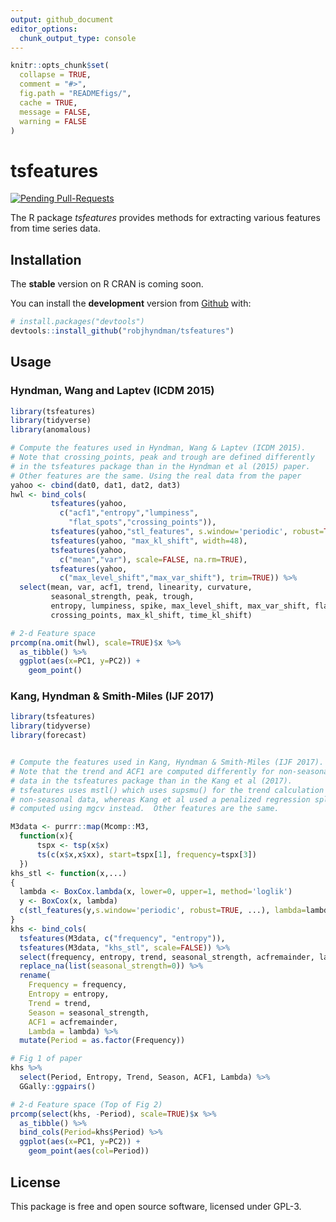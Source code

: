 ```yaml
---
output: github_document
editor_options: 
  chunk_output_type: console
---
```


<!-- README.md is generated from README.Rmd. Please edit that file -->

```r
knitr::opts_chunk$set(
  collapse = TRUE,
  comment = "#>",
  fig.path = "READMEfigs/",
  cache = TRUE,
  message = FALSE,
  warning = FALSE
)
```

# tsfeatures

[![Pending Pull-Requests](http://githubbadges.herokuapp.com/robjhyndman/tsfeatures/pulls.svg?style=flat)](https://github.com/robjhyndman/tsfeatures/pulls)

The R package *tsfeatures* provides methods for extracting various features from time series data.

## Installation

The **stable** version on R CRAN is coming soon.

You can install the **development** version from [Github](https://github.com/robjhyndman/tsfeatures) with:

```r
# install.packages("devtools")
devtools::install_github("robjhyndman/tsfeatures")
```

## Usage

### Hyndman, Wang and Laptev (ICDM 2015)

```r
library(tsfeatures)
library(tidyverse)
library(anomalous)

# Compute the features used in Hyndman, Wang & Laptev (ICDM 2015).
# Note that crossing_points, peak and trough are defined differently 
# in the tsfeatures package than in the Hyndman et al (2015) paper. 
# Other features are the same. Using the real data from the paper
yahoo <- cbind(dat0, dat1, dat2, dat3)
hwl <- bind_cols(
         tsfeatures(yahoo,
           c("acf1","entropy","lumpiness",
             "flat_spots","crossing_points")),
         tsfeatures(yahoo,"stl_features", s.window='periodic', robust=TRUE),
         tsfeatures(yahoo, "max_kl_shift", width=48),
         tsfeatures(yahoo,
           c("mean","var"), scale=FALSE, na.rm=TRUE),
         tsfeatures(yahoo,
           c("max_level_shift","max_var_shift"), trim=TRUE)) %>%
  select(mean, var, acf1, trend, linearity, curvature, 
         seasonal_strength, peak, trough,
         entropy, lumpiness, spike, max_level_shift, max_var_shift, flat_spots,
         crossing_points, max_kl_shift, time_kl_shift)
```

```r
# 2-d Feature space
prcomp(na.omit(hwl), scale=TRUE)$x %>% 
  as_tibble() %>%
  ggplot(aes(x=PC1, y=PC2)) +
    geom_point()
```

### Kang, Hyndman & Smith-Miles (IJF 2017)

```r
library(tsfeatures)
library(tidyverse)
library(forecast)


# Compute the features used in Kang, Hyndman & Smith-Miles (IJF 2017).
# Note that the trend and ACF1 are computed differently for non-seasonal
# data in the tsfeatures package than in the Kang et al (2017). 
# tsfeatures uses mstl() which uses supsmu() for the trend calculation with 
# non-seasonal data, whereas Kang et al used a penalized regression spline
# computed using mgcv instead.  Other features are the same.

M3data <- purrr::map(Mcomp::M3, 
  function(x){
      tspx <- tsp(x$x)
      ts(c(x$x,x$xx), start=tspx[1], frequency=tspx[3])
  })
khs_stl <- function(x,...)
{
  lambda <- BoxCox.lambda(x, lower=0, upper=1, method='loglik')
  y <- BoxCox(x, lambda)
  c(stl_features(y,s.window='periodic', robust=TRUE, ...), lambda=lambda)
}
khs <- bind_cols(
  tsfeatures(M3data, c("frequency", "entropy")),
  tsfeatures(M3data, "khs_stl", scale=FALSE)) %>% 
  select(frequency, entropy, trend, seasonal_strength, acfremainder, lambda) %>%
  replace_na(list(seasonal_strength=0)) %>%
  rename(
    Frequency = frequency,
    Entropy = entropy,
    Trend = trend,
    Season = seasonal_strength,
    ACF1 = acfremainder,
    Lambda = lambda) %>%
  mutate(Period = as.factor(Frequency))
```

```r
# Fig 1 of paper
khs %>% 
  select(Period, Entropy, Trend, Season, ACF1, Lambda) %>%
  GGally::ggpairs()

# 2-d Feature space (Top of Fig 2)
prcomp(select(khs, -Period), scale=TRUE)$x %>%
  as_tibble() %>%
  bind_cols(Period=khs$Period) %>%
  ggplot(aes(x=PC1, y=PC2)) +
    geom_point(aes(col=Period))
```


## License

This package is free and open source software, licensed under GPL-3.
